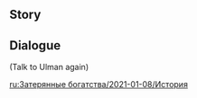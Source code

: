 {{EventTabs|rootpage=Lost Riches/2021-01-08}}

{{Description|You meet a "treasure-seeker" named Ulman out in the wild. He says that he's looking for a capable "partner" to help him out...}}

==Story==
{{Transclude|The Path of the Treasure-Seeker, Part I|Dialogue|main=1|top=1}}

==Dialogue==
{{Dialogue start}}
;(Talk to Ulman again)
{{Transclude|Ulman|Liyue version}}
{{Dialogue end}}

[[ru:Затерянные богатства/2021-01-08/История]]